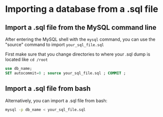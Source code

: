# Importing a database from a .sql file

## Import a .sql file from the MySQL command line
After entering the MySQL shell with the `mysql` command, you can use the "source" command to import `your_sql_file.sql`

First make sure that you change directories to where your .sql dump is located like `cd /root`

```sql copy
use db_name;
SET autocommit=0 ; source your_sql_file.sql ; COMMIT ;
```
## Import a .sql file from bash
Alternatively, you can import a .sql file from bash:
```bash copy
mysql -p db_name < your_sql_file.sql
```